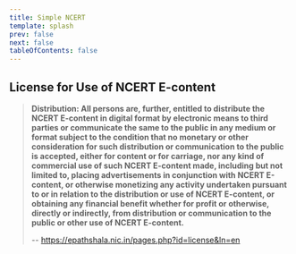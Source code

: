 ```yaml
---
title: Simple NCERT
template: splash
prev: false
next: false
tableOfContents: false
---
```



<CardGrid>
	<LinkCard title="Class 11" icon="pencil" href="class-11/"/>
	<LinkCard title="Class 12" icon="pencil" href="class-12/"/>
</CardGrid>

## License for Use of NCERT E-content

> **Distribution: All persons are, further, entitled to distribute the NCERT E-content in digital format by electronic means to third parties or communicate the same to the public in any medium or format subject to the condition that no monetary or other consideration for such distribution or communication to the public is accepted, either for content or for carriage, nor any kind of commercial use of such NCERT E-content made, including but not limited to, placing advertisements in conjunction with NCERT E-content, or otherwise monetizing any activity undertaken pursuant to or in relation to the distribution or use of NCERT E-content, or obtaining any financial benefit whether for profit or otherwise, directly or indirectly, from distribution or communication to the public or other use of NCERT E-content.**
>
> -- https://epathshala.nic.in/pages.php?id=license&ln=en